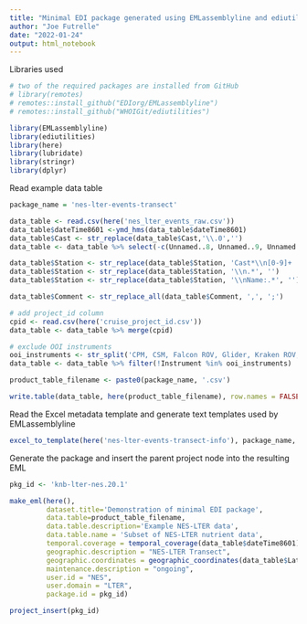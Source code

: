 ```yaml
---
title: "Minimal EDI package generated using EMLassemblyline and ediutilities"
author: "Joe Futrelle"
date: "2022-01-24"
output: html_notebook
---
```


Libraries used

```r
# two of the required packages are installed from GitHub
# library(remotes)
# remotes::install_github("EDIorg/EMLassemblyline")
# remotes::install_github("WHOIGit/ediutilities")

library(EMLassemblyline)
library(ediutilities)
library(here)
library(lubridate)
library(stringr)
library(dplyr)
```

Read example data table

```r
package_name = 'nes-lter-events-transect'

data_table <- read.csv(here('nes_lter_events_raw.csv'))
data_table$dateTime8601 <-ymd_hms(data_table$dateTime8601)
data_table$Cast <- str_replace(data_table$Cast,'\\.0','')
data_table <- data_table %>% select(-c(Unnamed..8, Unnamed..9, Unnamed..10, Unnamed..11, Unnamed..12, Unnamed..13))

data_table$Station <- str_replace(data_table$Station, 'Cast*\\n[0-9]+    ', '')
data_table$Station <- str_replace(data_table$Station, '\\n.*', '')
data_table$Station <- str_replace(data_table$Station, '\\nName:.*', '')

data_table$Comment <- str_replace_all(data_table$Comment, ',', ';')

# add project_id column
cpid <- read.csv(here('cruise_project_id.csv'))
data_table <- data_table %>% merge(cpid)

# exclude OOI instruments
ooi_instruments <- str_split('CPM, CSM, Falcon ROV, Glider, Kraken ROV, REMUS, Slocum Glider, USBL', ', ')[[1]]
data_table <- data_table %>% filter(!Instrument %in% ooi_instruments)

product_table_filename <- paste0(package_name, '.csv')

write.table(data_table, here(product_table_filename), row.names = FALSE, sep = ",", qmethod = c("escape", "double"))
```

Read the Excel metadata template and generate text templates used by
EMLassemblyline

```r
excel_to_template(here('nes-lter-events-transect-info'), package_name, rights='CC0')
```
Generate the package and insert the parent project node into the resulting EML

```r
pkg_id <- 'knb-lter-nes.20.1'

make_eml(here(),
         dataset.title='Demonstration of minimal EDI package',
         data.table=product_table_filename,
         data.table.description='Example NES-LTER data',
         data.table.name = 'Subset of NES-LTER nutrient data',
         temporal.coverage = temporal_coverage(data_table$dateTime8601),
         geographic.description = "NES-LTER Transect",
         geographic.coordinates = geographic_coordinates(data_table$Latitude, data_table$Longitude),
         maintenance.description = "ongoing",
         user.id = "NES",
         user.domain = "LTER",
         package.id = pkg_id)

project_insert(pkg_id)
```
